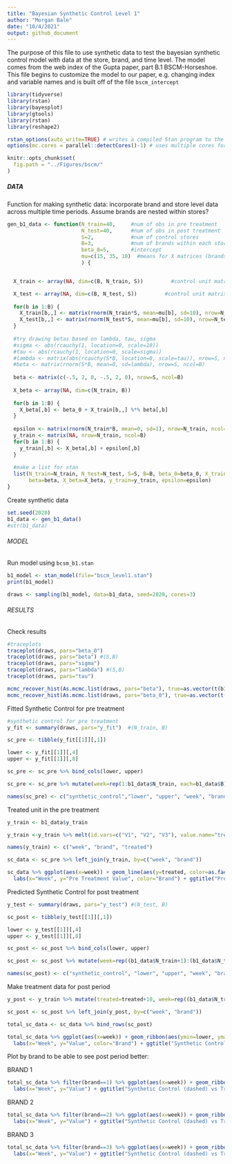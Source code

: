 ```yaml
---
title: "Bayesian Synthetic Control Level 1"
author: "Morgan Bale"
date: "10/4/2021"
output: github_document
---
```


The purpose of this file to use synthetic data to test the bayesian synthetic control model with data at the store, brand, and time level. The model comes from the web index of the Gupta paper, part B.1 BSCM-Horseshoe. This file begins to customize the model to our paper, e.g. changing index and variable names and is built off of the file `bscm_intercept` 

```r
library(tidyverse)
library(rstan)
library(bayesplot)
library(gtools)
library(rstan)
library(reshape2)

rstan_options(auto_write=TRUE) # writes a compiled Stan program to the disk to avoid recompiling
options(mc.cores = parallel::detectCores()-1) # uses multiple cores for stan

knitr::opts_chunk$set(
  fig.path = "../Figures/bscm/"
)
```

##### DATA #######

Function for making synthetic data: incorporate brand and store level data across multiple time periods. Assume brands are nested within stores? 
```r
gen_b1_data <- function(N_train=40,     #num of obs in pre treatment
                        N_test=40,      #num of obs in post treatment 
                        S=2,            #num of control stores
                        B=3,            #num of brands within each store
                        beta_0=5,       #intercept
                        mu=c(15, 35, 10)  #means for X matrices (brands?)
                        ) {


  X_train <- array(NA, dim=c(B, N_train, S))         #control unit matrix pre treatment 

  X_test <- array(NA, dim=c(B, N_test, S))         #control unit matrix post treatment 
  
  for(b in 1:B) {
    X_train[b,,] <- matrix(rnorm(N_train*S, mean=mu[b], sd=10), nrow=N_train, ncol=S)     #control unit matrix in pre treatment
    X_test[b,,] <- matrix(rnorm(N_test*S, mean=mu[b], sd=10), nrow=N_test, ncol=S)
  }
  
  #try drawing betas based on lambda, tau, sigma
  #sigma <- abs(rcauchy(1, location=0, scale=10))
  #tau <- abs(rcauchy(1, location=0, scale=sigma)) 
  #lambda <- matrix(abs(rcauchy(S*B, location=0, scale=tau)), nrow=S, ncol=B)
  #beta <- matrix(rnorm(S*B, mean=0, sd=lambda), nrow=S, ncol=B)
  
  beta <- matrix(c(-.5, 2, 0, -.5, 2, 0), nrow=S, ncol=B)
  
  X_beta <- array(NA, dim=c(N_train, B))
  
  for(b in 1:B) {
    X_beta[,b] <- beta_0 + X_train[b,,] %*% beta[,b]
  }
  
  epsilon <- matrix(rnorm(N_train*B, mean=0, sd=1), nrow=N_train, ncol=B) 
  y_train <- matrix(NA, nrow=N_train, ncol=B)
  for(b in 1:B) {
    y_train[,b] <- X_beta[,b] + epsilon[,b]
  }
  
  #make a list for stan
  list(N_train=N_train, N_test=N_test, S=S, B=B, beta_0=beta_0, X_train=X_train, X_test=X_test,
       beta=beta, X_beta=X_beta, y_train=y_train, epsilon=epsilon)
}
```

Create synthetic data
```r
set.seed(2020)
b1_data <- gen_b1_data()
#str(b1_data)
```

###### MODEL ########

Run model using `bcsm_b1.stan`
```r
b1_model <- stan_model(file="bscm_level1.stan")
print(b1_model)
```

```r
draws <- sampling(b1_model, data=b1_data, seed=2020, cores=3)
```

###### RESULTS ######

Check results
```r
#traceplots
traceplot(draws, pars="beta_0")
traceplot(draws, pars="beta") #(S,B)
traceplot(draws, pars="sigma")
traceplot(draws, pars="lambda") #(S,B)
traceplot(draws, pars="tau")
```

```r
mcmc_recover_hist(As.mcmc.list(draws, pars="beta"), true=as.vector(t(b1_data$beta)))
mcmc_recover_hist(As.mcmc.list(draws, pars="beta_0"), true=as.vector(t(b1_data$beta_0)))
```

Fitted Synthetic Control for pre treatment
```r
#synthetic control for pre treatment
y_fit <- summary(draws, pars="y_fit")  #(N_train, B)

sc_pre <- tibble(y_fit[[1]][,1])

lower <- y_fit[[1]][,4]
upper <- y_fit[[1]][,8]

sc_pre <- sc_pre %>% bind_cols(lower, upper)

sc_pre <- sc_pre %>% mutate(week=rep(1:b1_data$N_train, each=b1_data$B), brand=rep(1:b1_data$B, times=b1_data$N_train))

names(sc_pre) <- c("synthetic_control","lower", "upper", "week", "brand")
```

Treated unit in the pre treatment
```r
y_train <- b1_data$y_train

y_train <-y_train %>% melt(id.vars=c("V1", "V2", "V3"), value.name="treated")

names(y_train) <- c("week", "brand", "treated")

sc_data <- sc_pre %>% left_join(y_train, by=c("week", "brand"))

sc_data %>% ggplot(aes(x=week)) + geom_line(aes(y=treated, color=as.factor(brand))) + geom_line(aes(y=synthetic_control, color=as.factor(brand)), linetype="dashed") + scale_color_manual(values=c("navyblue", "darkred", "steelblue")) + 
  labs(x="Week", y="Pre Treatment Value", color="Brand") + ggtitle("Pre Treatment Synthetic Control (dashed) vs Treatment Group (solid)") 
```

Predicted Synthetic Control for post treatment
```r
y_test <- summary(draws, pars="y_test") #(N_test, B)

sc_post <- tibble(y_test[[1]][,1])

lower <- y_test[[1]][,4]
upper <- y_test[[1]][,8]

sc_post <- sc_post %>% bind_cols(lower, upper)

sc_post <- sc_post %>% mutate(week=rep((b1_data$N_train+1):(b1_data$N_train+b1_data$N_test), each=b1_data$B), brand=rep(1:b1_data$B, times=b1_data$N_test))

names(sc_post) <- c("synthetic_control", "lower", "upper", "week", "brand")
```

Make treatment data for post period
```r
y_post <- y_train %>% mutate(treated=treated+10, week=rep((b1_data$N_train+1):(b1_data$N_train+b1_data$N_test), times=b1_data$B))

sc_post <- sc_post %>% left_join(y_post, by=c("week", "brand"))

total_sc_data <- sc_data %>% bind_rows(sc_post)

total_sc_data %>% ggplot(aes(x=week)) + geom_ribbon(aes(ymin=lower, ymax=upper), fill="gray80") + geom_line(aes(y=treated, color=as.factor(brand))) + geom_line(aes(y=synthetic_control,  color=as.factor(brand)), linetype="dashed") +
  labs(x="Week", y="Value", color="Brand") + ggtitle("Synthetic Control (dashed) vs Treatment Group (solid)") + geom_vline(xintercept=b1_data$N_train) + scale_color_manual(values=c("navyblue", "darkred", "steelblue"))
```

Plot by brand to be able to see post period better:

BRAND 1
```r
total_sc_data %>% filter(brand==1) %>% ggplot(aes(x=week)) + geom_ribbon(aes(ymin=lower, ymax=upper), fill="gray80") + geom_line(aes(y=treated), color="navyblue") + geom_line(aes(y=synthetic_control),color="navyblue", linetype="dashed") +
  labs(x="Week", y="Value") + ggtitle("Synthetic Control (dashed) vs Treatment Group (solid): Brand 1") + geom_vline(xintercept=b1_data$N_train)
```
BRAND 2
```r
total_sc_data %>% filter(brand==2) %>% ggplot(aes(x=week)) + geom_ribbon(aes(ymin=lower, ymax=upper), fill="gray80") + geom_line(aes(y=treated), color="darkred") + geom_line(aes(y=synthetic_control),color="darkred", linetype="dashed") +
  labs(x="Week", y="Value") + ggtitle("Synthetic Control (dashed) vs Treatment Group (solid): Brand 2") + geom_vline(xintercept=b1_data$N_train)
```

BRAND 3
```r
total_sc_data %>% filter(brand==3) %>% ggplot(aes(x=week)) + geom_ribbon(aes(ymin=lower, ymax=upper), fill="gray80") + geom_line(aes(y=treated), color="steelblue") + geom_line(aes(y=synthetic_control),color="steelblue", linetype="dashed") +
  labs(x="Week", y="Value") + ggtitle("Synthetic Control (dashed) vs Treatment Group (solid): Brand 3") + geom_vline(xintercept=b1_data$N_train)
```















